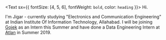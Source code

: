 <Text sx={{ fontSize: [4, 5, 6], fontWeight: `bold`, color: `heading` }}>
  Hi.
</Text>

I'm Jigar - currently studying "Electronics and Communication Engineering" at Indian Institute Of Information Technology, Allahabad. 
I will be joining [Gojek](https://gojek.io) as an Intern this Summer and have done a Data Engineering Intern at [Atlan](https://atlan.com/) in Summer 2019.
